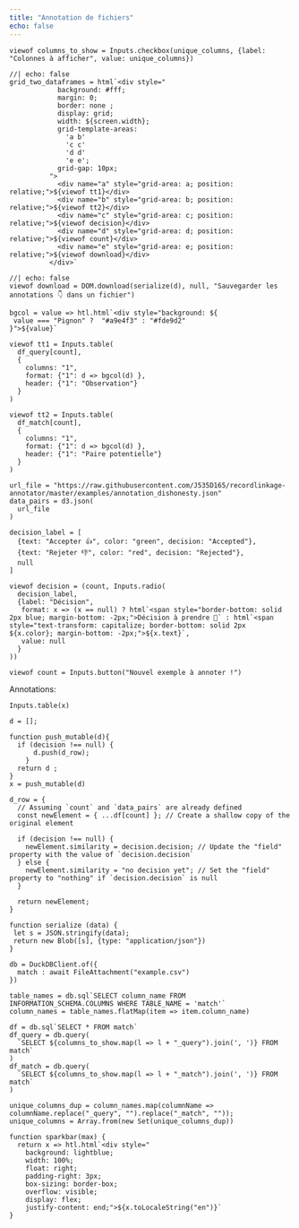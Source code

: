 ```yaml
---
title: "Annotation de fichiers"
echo: false
---
```


```ojs
viewof columns_to_show = Inputs.checkbox(unique_columns, {label: "Colonnes à afficher", value: unique_columns})
```


```ojs
//| echo: false
grid_two_dataframes = html`<div style="
            background: #fff;
            margin: 0;
            border: none ;
            display: grid;
            width: ${screen.width};
            grid-template-areas: 
              'a b'
              'c c'
              'd d'
              'e e';
            grid-gap: 10px;
          ">
            <div name="a" style="grid-area: a; position: relative;">${viewof tt1}</div>
            <div name="b" style="grid-area: b; position: relative;">${viewof tt2}</div>
            <div name="c" style="grid-area: c; position: relative;">${viewof decision}</div>
            <div name="d" style="grid-area: d; position: relative;">${viewof count}</div>
            <div name="e" style="grid-area: e; position: relative;">${viewof download}</div>
          </div>`
```


```ojs
//| echo: false
viewof download = DOM.download(serialize(d), null, "Sauvegarder les annotations 👇 dans un fichier")
```


```ojs

bgcol = value => htl.html`<div style="background: ${
 value === "Pignon" ?  "#a9e4f3" : "#fde9d2"
}">${value}`

viewof tt1 = Inputs.table(
  df_query[count],
  {
    columns: "1",
    format: {"1": d => bgcol(d) },
    header: {"1": "Observation"}
  }
)
```

```ojs
viewof tt2 = Inputs.table(
  df_match[count],
  {
    columns: "1",
    format: {"1": d => bgcol(d) },
    header: {"1": "Paire potentielle"}
  }
)
```

```ojs
url_file = "https://raw.githubusercontent.com/J535D165/recordlinkage-annotator/master/examples/annotation_dishonesty.json"
data_pairs = d3.json(
  url_file
)
```

```ojs
decision_label = [
  {text: "Accepter 👍️", color: "green", decision: "Accepted"},
  {text: "Rejeter 👎️", color: "red", decision: "Rejected"},
  null
]
```

```ojs
viewof decision = (count, Inputs.radio(
  decision_label,
  {label: "Décision",
   format: x => (x == null) ? html`<span style="border-bottom: solid 2px blue; margin-bottom: -2px;">Décision à prendre 🤔` : html`<span style="text-transform: capitalize; border-bottom: solid 2px ${x.color}; margin-bottom: -2px;">${x.text}`,
   value: null
  }
))
```


```ojs
viewof count = Inputs.button("Nouvel exemple à annoter !")
```

Annotations:

```ojs
Inputs.table(x)
```

```ojs
d = [];
```

```ojs
function push_mutable(d){
  if (decision !== null) {
      d.push(d_row);
    }
  return d ;
}
x = push_mutable(d)
```


```ojs
d_row = {
  // Assuming `count` and `data_pairs` are already defined
  const newElement = { ...df[count] }; // Create a shallow copy of the original element

  if (decision !== null) {
    newElement.similarity = decision.decision; // Update the "field" property with the value of `decision.decision`
  } else {
    newElement.similarity = "no decision yet"; // Set the "field" property to "nothing" if `decision.decision` is null
  }

  return newElement;
}
```

```ojs
function serialize (data) {
 let s = JSON.stringify(data);
 return new Blob([s], {type: "application/json"}) 
}
```


```ojs
db = DuckDBClient.of({
  match : await FileAttachment("example.csv")
})
```

```ojs
table_names = db.sql`SELECT column_name FROM INFORMATION_SCHEMA.COLUMNS WHERE TABLE_NAME = 'match'`
column_names = table_names.flatMap(item => item.column_name)
```

```ojs
df = db.sql`SELECT * FROM match`
df_query = db.query(
  `SELECT ${columns_to_show.map(l => l + "_query").join(', ')} FROM match`
)
df_match = db.query(
  `SELECT ${columns_to_show.map(l => l + "_match").join(', ')} FROM match`
)
```

```ojs
unique_columns_dup = column_names.map(columnName => columnName.replace("_query", "").replace("_match", ""));
unique_columns = Array.from(new Set(unique_columns_dup))
```

```ojs
function sparkbar(max) {
  return x => htl.html`<div style="
    background: lightblue;
    width: 100%;
    float: right;
    padding-right: 3px;
    box-sizing: border-box;
    overflow: visible;
    display: flex;
    justify-content: end;">${x.toLocaleString("en")}`
}
```